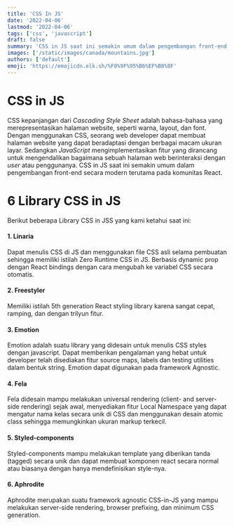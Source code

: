 ```yaml
---
title: 'CSS In JS'
date: '2022-04-06'
lastmod: '2022-04-06'
tags: ['css', 'javascript']
draft: false
summary: 'CSS in JS saat ini semakin umum dalam pengembangan front-end'
images: ['/static/images/canada/mountains.jpg']
authors: ['default']
emoji: 'https://emojicdn.elk.sh/%F0%9F%95%B6%EF%B8%8F'
---
```


# CSS in JS

CSS kepanjangan dari _Cascading Style Sheet_ adalah bahasa-bahasa yang merepresentasikan halaman website, seperti warna, layout, dan font. Dengan menggunakan CSS, seorang web developer dapat membuat halaman website yang dapat beradaptasi dengan berbagai macam ukuran layar. Sedangkan _JavaScript_ mengimplementasikan fitur yang dirancang untuk mengendalikan bagaimana sebuah halaman web berinteraksi dengan _user_ atau penggunanya.
CSS in JS saat ini semakin umum dalam pengembangan front-end secara modern terutama pada komunitas React.

# 6 Library CSS in JS

Berikut beberapa Library CSS in JSS yang kami ketahui saat ini:

#### 1. Linaria

Dapat menulis CSS di JS dan menggunakan file CSS asli selama pembuatan sehingga memiliki istilah Zero Runtime CSS in JS. Berbasis dynamic prop dengan React bindings dengan cara mengubah ke variabel CSS secara otomatis.

#### 2. Freestyler

Memiliki istilah 5th generation React styling library karena sangat cepat, ramping, dan dengan trilyun fitur.

#### 3. Emotion

Emotion adalah suatu library yang didesain untuk menulis CSS styles dengan javascript. Dapat memberikan pengalaman yang hebat untuk developer telah disediakan fitur source maps, labels dan testing utilities dalam bentuk string. Emotion dapat digunakan pada framework Agnostic.

#### 4. Fela

Fela didesain mampu melakukan universal rendering (client- and server-side rendering) sejak awal, menyediakan fitur Local Namespace yang dapat mengatur nama kelas secara unik di CSS dan menggunakan desain atomic class sehingga memungkinkan ukuran markup terkecil.

#### 5. Styled-components

Styled-components mampu melakukan template yang diberikan tanda (tagged) secara unik dan dapat membuat komponen react secara normal atau biasanya dengan hanya mendefinisikan style-nya.

#### 6. Aphrodite

Aphrodite merupakan suatu framework agnostic CSS-in-JS yang mampu melakukan server-side rendering, browser prefixing, dan minimum CSS generation.

